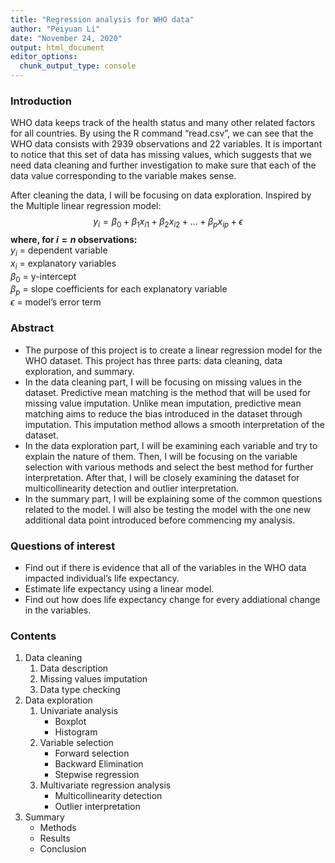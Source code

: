 ```yaml
---
title: "Regression analysis for WHO data"
author: "Peiyuan Li"
date: "November 24, 2020"
output: html_document
editor_options: 
  chunk_output_type: console
---
```


### **Introduction**
WHO data keeps track of the health status and many other related factors for all countries. By using the R command "read.csv", we can see that the WHO data consists with 2939 observations and 22 variables. It is important to notice that this set of data has missing values, which suggests that we need data cleaning and further investigation to make sure that each of the data value corresponding to the variable makes sense.\

After cleaning the data, I will be focusing on data exploration. Inspired by the Multiple linear regression model:
$$y_i = \beta_0 + \beta_1x_{i1} + \beta_2x_{i2} + ... + \beta_px_{ip} + \epsilon $$ 
**where, for $i=n$ observations:**\
$y_i$ = dependent variable\
$x_i$ = explanatory variables\
$\beta_0$ = y-intercept\
$\beta_p$ = slope coefficients for each explanatory variable\
$\epsilon$ = model's error term\

### **Abstract**
* The purpose of this project is to create a linear regression model for the WHO dataset. This project has three parts: data cleaning, data exploration, and summary.\
* In the data cleaning part, I will be focusing on missing values in the dataset. Predictive mean matching is the method that will be used for missing value imputation. Unlike mean imputation, predictive mean matching aims to reduce the bias introduced in the dataset through imputation. This imputation method allows a smooth interpretation of the dataset.\
* In the data exploration part, I will be examining each variable and try to explain the nature of them. Then, I will be focusing on the variable selection with various methods and select the best method for further interpretation. After that, I will be closely examining the dataset for multicollinearity detection and outlier interpretation.\
* In the summary part, I will be explaining some of the common questions related to the model. I will also be testing the model with the one new additional data point introduced before commencing my analysis.\

### **Questions of interest**
* Find out if there is evidence that all of the variables in the WHO data impacted individual's life expectancy.
* Estimate life expectancy using a linear model.
* Find out how does life expectancy change for every addiational change in the variables.

### **Contents**
1. Data cleaning
    1. Data description
    2. Missing values imputation
    3. Data type checking
2. Data exploration
    1. Univariate analysis
        * Boxplot
        * Histogram
    2. Variable selection
        * Forward selection
        * Backward Elimination
        * Stepwise regression
    3. Multivariate regression analysis
        * Multicollinearity detection
        * Outlier interpretation       
3. Summary
    * Methods
    * Results
    * Conclusion
